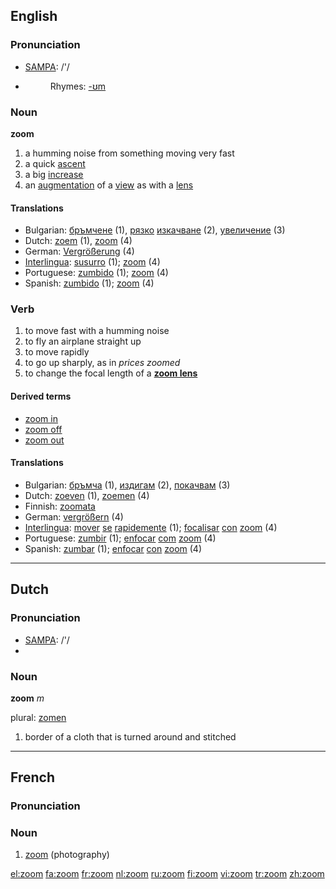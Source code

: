 {{wikipedia|dab=zoom}}
==English==

===Pronunciation===
*[[w:SAMPA|SAMPA]]: /'/
*{{IPA|/zu:m/}}
*:Rhymes: [[Rhymes:English:-ʊm|-ʊm]]

===Noun===
'''zoom'''

# a humming noise from something moving very fast
# a quick [[ascent]]
# a big [[increase]]
# an [[augmentation]] of a [[view]] as with a [[lens]]

====Translations====
*Bulgarian: [[бръмчене]] {{n}} (1), [[рязък|рязко]] [[изкачване]] {{n}} (2), [[увеличение]] {{n}} (3)
*Dutch: [[zoem]] {{m}} (1), [[zoom]] (4)
*German: [[Vergrößerung]] {{f}} (4)
*[[Interlingua]]: [[susurro]] (1); [[zoom]] (4)
*Portuguese: [[zumbido]] (1); [[zoom]] (4)
*Spanish: [[zumbido]] (1); [[zoom]] (4)

===Verb===
{{en-verb}}

# to move fast with a humming noise
# to fly an airplane straight up
# to move rapidly
# to go up sharply, as in ''prices zoomed''
# to change the focal length of a '''[[zoom lens]]'''

====Derived terms====
*[[zoom in]]
*[[zoom off]]
*[[zoom out]]

====Translations====
*Bulgarian: [[бръмча]] (1), [[издигам]] (2), [[покачвам]] (3)
*Dutch: [[zoeven]] (1), [[zoemen]] (4)
*Finnish: [[zoomata]]
*German: [[vergrößern]] (4)
*[[Interlingua]]: [[mover]] [[se]] [[rapide]]mente (1); [[focalisar]] [[con]] [[zoom]] (4)
*Portuguese: [[zumbir]] (1); [[enfocar]] [[com]] [[zoom]] (4)
*Spanish: [[zumbar]] (1); [[enfocar]] [[con]] [[zoom]] (4)

----

==Dutch==

===Pronunciation===
*[[w:SAMPA|SAMPA]]: /'/
*{{IPA|/zo:m/}}

===Noun===
'''zoom''' ''m''

plural: [[zomen]]

# border of a cloth that is turned around and stitched

----
==French==

===Pronunciation===
{{IPA|/zum/}}

===Noun===
{{fr-noun|m}}

# [[zoom]] (photography)

[[el:zoom]]
[[fa:zoom]]
[[fr:zoom]]
[[nl:zoom]]
[[ru:zoom]]
[[fi:zoom]]
[[vi:zoom]]
[[tr:zoom]]
[[zh:zoom]]